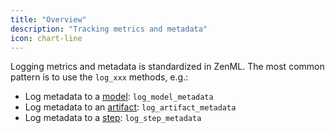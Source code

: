 ```yaml
---
title: "Overview"
description: "Tracking metrics and metadata"
icon: chart-line
---
```


Logging metrics and metadata is standardized in ZenML. The most common pattern is to use the `log_xxx` methods, e.g.:

* Log metadata to a [model](latest/usage/resource-data-management/track-metrics-metadata/attach-metadata-to-a-model): `log_model_metadata`
* Log metadata to an [artifact](latest/usage/resource-data-management/track-metrics-metadata/attach-metadata-to-an-artifact): `log_artifact_metadata`
* Log metadata to a [step](latest/usage/resource-data-management/track-metrics-metadata/attach-metadata-to-steps): `log_step_metadata`

